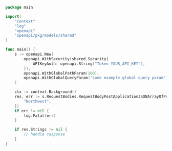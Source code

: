 ```go showLineNumbers copy filename="Request Body Post Application Json Array Of Primitive usage example"
package main

import(
	"context"
	"log"
	"openapi"
	"openapi/pkg/models/shared"
)

func main() {
    s := openapi.New(
        openapi.WithSecurity(shared.Security{
            APIKeyAuth: openapi.String("Token YOUR_API_KEY"),
        }),
        openapi.WithGlobalPathParam(100),
        openapi.WithGlobalQueryParam("some example global query param"),
    )

    ctx := context.Background()
    res, err := s.RequestBodies.RequestBodyPostApplicationJSONArrayOfPrimitive(ctx, []string{
        "Northwest",
    })
    if err != nil {
        log.Fatal(err)
    }

    if res.Strings != nil {
        // handle response
    }
}
```
